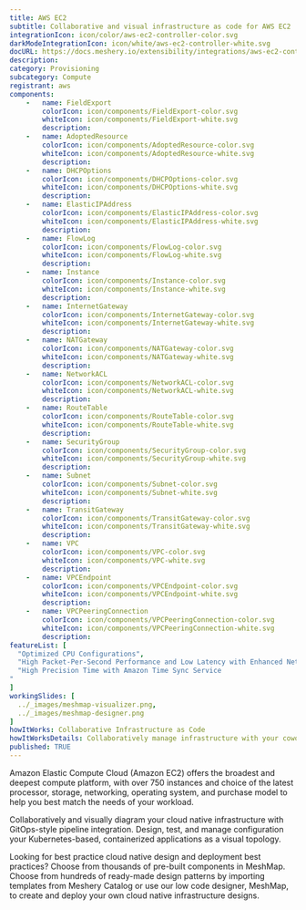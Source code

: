 ```yaml
---
title: AWS EC2
subtitle: Collaborative and visual infrastructure as code for AWS EC2
integrationIcon: icon/color/aws-ec2-controller-color.svg
darkModeIntegrationIcon: icon/white/aws-ec2-controller-white.svg
docURL: https://docs.meshery.io/extensibility/integrations/aws-ec2-controller
description: 
category: Provisioning
subcategory: Compute
registrant: aws
components: 
	-	name: FieldExport
		colorIcon: icon/components/FieldExport-color.svg
		whiteIcon: icon/components/FieldExport-white.svg
		description: 
	-	name: AdoptedResource
		colorIcon: icon/components/AdoptedResource-color.svg
		whiteIcon: icon/components/AdoptedResource-white.svg
		description: 
	-	name: DHCPOptions
		colorIcon: icon/components/DHCPOptions-color.svg
		whiteIcon: icon/components/DHCPOptions-white.svg
		description: 
	-	name: ElasticIPAddress
		colorIcon: icon/components/ElasticIPAddress-color.svg
		whiteIcon: icon/components/ElasticIPAddress-white.svg
		description: 
	-	name: FlowLog
		colorIcon: icon/components/FlowLog-color.svg
		whiteIcon: icon/components/FlowLog-white.svg
		description: 
	-	name: Instance
		colorIcon: icon/components/Instance-color.svg
		whiteIcon: icon/components/Instance-white.svg
		description: 
	-	name: InternetGateway
		colorIcon: icon/components/InternetGateway-color.svg
		whiteIcon: icon/components/InternetGateway-white.svg
		description: 
	-	name: NATGateway
		colorIcon: icon/components/NATGateway-color.svg
		whiteIcon: icon/components/NATGateway-white.svg
		description: 
	-	name: NetworkACL
		colorIcon: icon/components/NetworkACL-color.svg
		whiteIcon: icon/components/NetworkACL-white.svg
		description: 
	-	name: RouteTable
		colorIcon: icon/components/RouteTable-color.svg
		whiteIcon: icon/components/RouteTable-white.svg
		description: 
	-	name: SecurityGroup
		colorIcon: icon/components/SecurityGroup-color.svg
		whiteIcon: icon/components/SecurityGroup-white.svg
		description: 
	-	name: Subnet
		colorIcon: icon/components/Subnet-color.svg
		whiteIcon: icon/components/Subnet-white.svg
		description: 
	-	name: TransitGateway
		colorIcon: icon/components/TransitGateway-color.svg
		whiteIcon: icon/components/TransitGateway-white.svg
		description: 
	-	name: VPC
		colorIcon: icon/components/VPC-color.svg
		whiteIcon: icon/components/VPC-white.svg
		description: 
	-	name: VPCEndpoint
		colorIcon: icon/components/VPCEndpoint-color.svg
		whiteIcon: icon/components/VPCEndpoint-white.svg
		description: 
	-	name: VPCPeeringConnection
		colorIcon: icon/components/VPCPeeringConnection-color.svg
		whiteIcon: icon/components/VPCPeeringConnection-white.svg
		description: 
featureList: [
  "Optimized CPU Configurations",
  "High Packet-Per-Second Performance and Low Latency with Enhanced Networking",
  "High Precision Time with Amazon Time Sync Service
"
]
workingSlides: [
  ../_images/meshmap-visualizer.png,
  ../_images/meshmap-designer.png
]
howItWorks: Collaborative Infrastructure as Code
howItWorksDetails: Collaboratively manage infrastructure with your coworkers synchronously sharing the same designs.
published: TRUE
---
```

<p>
Amazon Elastic Compute Cloud (Amazon EC2) offers the broadest and deepest compute platform, with over 750 instances and choice of the latest processor, storage, networking, operating system, and purchase model to help you best match the needs of your workload. 
</p>
<p>
    Collaboratively and visually diagram your cloud native infrastructure with GitOps-style pipeline integration. Design, test, and manage configuration your Kubernetes-based, containerized applications as a visual topology.
</p>
<p>
    Looking for best practice cloud native design and deployment best practices? Choose from thousands of pre-built components in MeshMap. Choose from hundreds of ready-made design patterns by importing templates from Meshery Catalog or use our low code designer, MeshMap, to create and deploy your own cloud native infrastructure designs.
</p>
